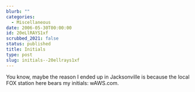 ```yaml
---
blurb: ""
categories:
  - Miscellaneous
date: 2006-05-30T00:00:00
id: 20eLlRAYS1xf
scrubbed_2021: false
status: published
title: Initials
type: post
slug: initials--20ellrays1xf
---
```


You know, maybe the reason I ended up in Jacksonville is because
the local FOX station here bears my initials: wAWS.com.